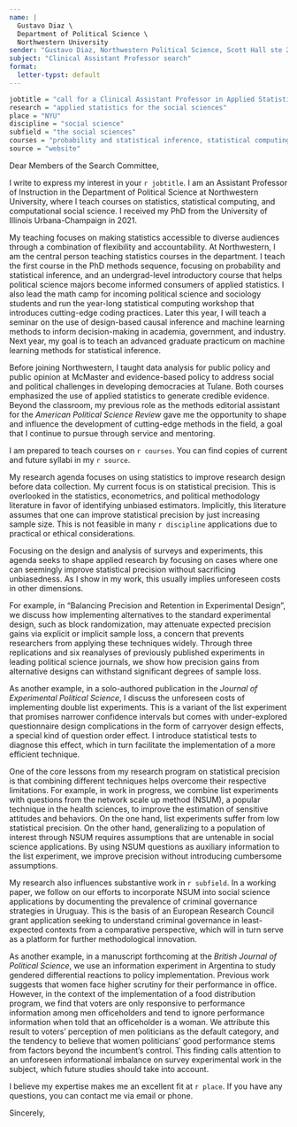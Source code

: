 ```yaml
---
name: |
  Gustavo Diaz \
  Department of Political Science \
  Northwestern University
sender: "Gustavo Diaz, Northwestern Political Science, Scott Hall ste 224, 601 University Place, Evanston IL 60208"
subject: "Clinical Assistant Professor search"
format:
  letter-typst: default
---
```


```r
jobtitle = "call for a Clinical Assistant Professor in Applied Statistics for Social Science Research"
research = "applied statistics for the social sciences"
place = "NYU"
discipline = "social science"
subfield = "the social sciences"
courses = "probability and statistical inference, statistical computing, causal inference, machine learning, and computational social science"
source = "website"
```


```{=typst}
#set text(
  size: 11pt
)
```



Dear Members of the Search Committee, 

I write to express my interest in your `r jobtitle`. I am an Assistant Professor of Instruction in the Department of Political Science at Northwestern University, where I teach courses on statistics, statistical computing, and computational social science. I received my PhD from the University of Illinois Urbana-Champaign in 2021.

<!-- TEACHING -->
<!-- Remember to tweak based on whether the job is cp friendly -->
My teaching focuses on making statistics accessible to diverse audiences through a combination of flexibility and accountability. At Northwestern, I am the central person teaching statistics courses in the department. I teach the first course in the PhD methods sequence, focusing on probability and statistical inference, and an undergrad-level introductory course that helps political science majors become informed consumers of applied statistics. I also lead the math camp for incoming political science and sociology students and run the year-long statistical computing workshop that introduces cutting-edge coding practices. Later this year, I will teach a seminar on the use of design-based causal inference and machine learning methods to inform decision-making in academia, government, and industry. Next year, my goal is to teach an advanced graduate practicum on machine learning methods for statistical inference.

Before joining Northwestern, I taught data analysis for public policy and public opinion at McMaster and evidence-based policy to address social and political challenges in developing democracies at Tulane. Both courses emphasized the use of applied statistics to generate credible evidence. Beyond the classroom, my previous role as the methods editorial assistant for the *American Political Science Review* gave me the opportunity to shape and influence the development of cutting-edge methods in the field, a goal that I continue to pursue through service and mentoring.

<!-- Take this out to fit pages -->
<!-- These experiences have prepared me to teach to a diverse student body, to adapt to both online and in-person platforms, and to teach both the theory and application of quantitative methods. -->

<!-- Teaching plans -->
<!-- Remember to switch from teaching portfolio/website accordingly -->
<!-- Also tweak depending on job -->
I am prepared to teach courses on `r courses`. You can find copies of current and future syllabi in my `r source`.

<!-- RESEARCH -->
<!-- Remember to update the status of stuff sent for review -->
<!-- Survey experiments and block rand -->
My research agenda focuses on using statistics to improve research design before data collection. My current focus is on statistical precision. This is overlooked in the statistics, econometrics, and political methodology literature in favor of identifying unbiased estimators. Implicitly, this literature assumes that one can improve statistical precision by just increasing sample size. This is not feasible in many `r discipline` applications due to practical or ethical considerations.

Focusing on the design and analysis of surveys and experiments, this agenda seeks to shape applied research by focusing on cases where one can seemingly improve statistical precision without sacrificing unbiasedness. As I show in my work, this usually implies unforeseen costs in other dimensions.

For example, in "Balancing Precision and Retention in Experimental Design", we discuss how implementing alternatives to the standard experimental design, such as block randomization, may attenuate expected precision gains via explicit or implicit sample loss, a concern that prevents researchers from applying these techniques widely. Through three replications and six reanalyses of previously published experiments in leading political science journals, we show how precision gains from alternative designs can withstand significant degrees of sample loss.

<!-- Throwaway sentence in the end to mention California, delete if not relevant -->
As another example, in a solo-authored publication in the *Journal of Experimental Political Science*, I discuss the unforeseen costs of implementing double list experiments. This is a variant of the list experiment that promises narrower confidence intervals but comes with under-explored questionnaire design complications in the form of carryover design effects, a special kind of question order effect. I introduce statistical tests to diagnose this effect, which in turn facilitate the implementation of a more efficient technique.

<!-- Flag more clearly these are future directions? -->
One of the core lessons from my research program on statistical precision is that combining different techniques helps overcome their respective limitations. For example, in work in progress, we combine list experiments with questions from the network scale up method (NSUM), a popular technique in the health sciences, to improve the estimation of sensitive attitudes and behaviors. On the one hand, list experiments suffer from low statistical precision. On the other hand, generalizing to a population of interest through NSUM requires assumptions that are untenable in social science applications. By using NSUM questions as auxiliary information to the list experiment, we improve precision without introducing cumbersome assumptions.

<!-- Update, hopefully they submit the paper soon -->
My research also influences substantive work in `r subfield`. In a working paper, we follow on our efforts to incorporate NSUM into social science applications by documenting the prevalence of criminal governance strategies in Uruguay. This is the basis of an European Research Council grant application seeking to understand criminal governance in least-expected contexts from a comparative perspective, which will in turn serve as a platform for further methodological innovation. 

As another example, in a manuscript forthcoming at the *British Journal of Political Science*, we use an information experiment in Argentina to study gendered differential reactions to policy implementation. Previous work suggests that women face higher scrutiny for their performance in office. However, in the context of the implementation of a food distribution program, we find that voters are only responsive to performance information among men officeholders and tend to ignore performance information when told that an officeholder is a woman. We attribute this result to voters' perception of men politicians as the default category, and the tendency to believe that women politicians' good performance stems from factors beyond the incumbent's control. This finding calls attention to an unforeseen informational imbalance on survey experimental work in the subject, which future studies should take into account.


<!-- CLOSING -->
I believe my expertise makes me an excellent fit at `r place`. If you have any questions, you can contact me via email or phone.


Sincerely,



